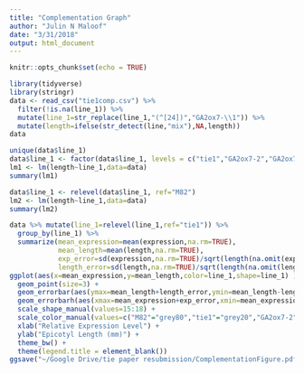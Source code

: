 ```yaml
---
title: "Complementation Graph"
author: "Julin N Maloof"
date: "3/31/2018"
output: html_document
---
```


```r
knitr::opts_chunk$set(echo = TRUE)
```

```r
library(tidyverse)
library(stringr)
data <- read_csv("tie1comp.csv") %>% 
  filter(!is.na(line_1)) %>%
  mutate(line_1=str_replace(line_1,"(^[24])","GA2ox7-\\1")) %>%
  mutate(length=ifelse(str_detect(line,"mix"),NA,length))
data
```

```r
unique(data$line_1)
data$line_1 <- factor(data$line_1, levels = c("tie1","GA2ox7-2","GA2ox7-4","M82"))
lm1 <- lm(length~line_1,data=data)
summary(lm1)
```

```r
data$line_1 <- relevel(data$line_1, ref="M82")
lm2 <- lm(length~line_1,data=data)
summary(lm2)
```


```r
data %>% mutate(line_1=relevel(line_1,ref="tie1")) %>%
  group_by(line_1) %>%
  summarize(mean_expression=mean(expression,na.rm=TRUE), 
            mean_length=mean(length,na.rm=TRUE),
            exp_error=sd(expression,na.rm=TRUE)/sqrt(length(na.omit(expression))),
            length_error=sd(length,na.rm=TRUE)/sqrt(length(na.omit(length)))) %>%
ggplot(aes(x=mean_expression,y=mean_length,color=line_1,shape=line_1) )+
  geom_point(size=3) +
  geom_errorbar(aes(ymax=mean_length+length_error,ymin=mean_length-length_error),width=.35) +
  geom_errorbarh(aes(xmax=mean_expression+exp_error,xmin=mean_expression-exp_error),height=1.8) +
  scale_shape_manual(values=15:18) +
  scale_color_manual(values=c("M82"="grey80","tie1"="grey20","GA2ox7-2"="grey50","GA2ox7-4"="grey50")) +
  xlab("Relative Expression Level") +
  ylab("Epicotyl Length (mm)") +
  theme_bw() +
  theme(legend.title = element_blank())
ggsave("~/Google Drive/tie paper resubmission/ComplementationFigure.pdf",height=2.75,width=4)

```

